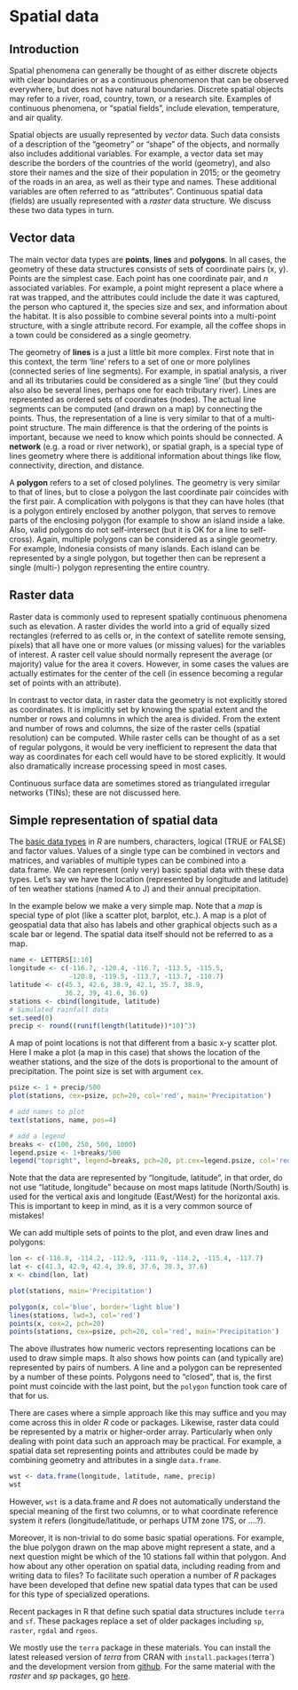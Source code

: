 # Spatial data

## Introduction

Spatial phenomena can generally be thought of as either discrete objects with clear boundaries or as a continuous phenomenon that can be observed everywhere, but does not have natural boundaries. Discrete spatial objects may refer to a river, road, country, town, or a research site. Examples of continuous phenomena, or "spatial fields", include elevation, temperature, and air quality.

Spatial objects are usually represented by *vector* data. Such data consists of a description of the "geometry" or "shape" of the objects, and normally also includes additional variables. For example, a vector data set may describe the borders of the countries of the world (geometry), and also store their names and the size of their population in 2015; or the geometry of the roads in an area, as well as their type and names. These additional variables are often referred to as "attributes". Continuous spatial data (fields) are usually represented with a *raster* data structure. We discuss these two data types in turn. 

## Vector data 

The main vector data types are __points__, __lines__ and __polygons__. In all cases, the geometry of these data structures consists of sets of coordinate pairs (x, y). Points are the simplest case. Each point has one coordinate pair, and *n* associated variables. For example, a point might represent a place where a rat was trapped, and the attributes could include the date it was captured, the person who captured it, the species size and sex, and information about the habitat. It is also possible to combine several points into a multi-point structure, with a single attribute record. For example, all the coffee shops in a town could be considered as a single geometry.

The geometry of __lines__ is a just a little bit more complex. First note that in this context, the term 'line' refers to a set of one or more polylines (connected series of line segments). For example, in spatial analysis, a river and all its tributaries could be considered as a single 'line' (but they could also also be several lines, perhaps one for each tributary river). Lines are represented as ordered sets of coordinates (nodes). The actual line segments can be computed (and drawn on a map) by connecting the points. Thus, the representation of a line is very similar to that of a multi-point structure. The main difference is that the ordering of the points is important, because we need to know which points should be connected. A __network__ (e.g. a road or river network), or spatial graph, is a special type of lines geometry where there is additional information about things like flow, connectivity, direction, and distance.

A __polygon__ refers to a set of closed polylines. The geometry is very similar to that of lines, but to close a polygon the last coordinate pair coincides with the first pair. A complication with polygons is that they can have holes (that is a polygon entirely enclosed by another polygon, that serves to remove parts of the enclosing polygon (for example to show an island inside a lake. Also, valid polygons do not self-intersect (but it is OK for a line to self-cross). Again, multiple polygons can be considered as a single geometry. For example, Indonesia consists of many islands. Each island can be represented by a single polygon, but together then can be represent a single (multi-) polygon representing the entire country. 

## Raster data 

Raster data is commonly used to represent spatially continuous phenomena such as elevation. A raster divides the world into a grid of equally sized rectangles (referred to as cells or, in the context of satellite remote sensing, pixels) that all have one or more values (or missing values) for the variables of interest. A raster cell value should normally represent the average (or majority) value for the area it covers. However, in some cases the values are actually estimates for the center of the cell (in essence becoming a regular set of points with an attribute).  

In contrast to vector data, in raster data the geometry is not explicitly stored as coordinates. It is implicitly set by knowing the spatial extent and the number or rows and columns in which the area is divided. From the extent and number of rows and columns, the size of the raster cells (spatial resolution) can be computed. While raster cells can be thought of as a set of regular polygons, it would be very inefficient to represent the data that way as coordinates for each cell would have to be stored explicitly. It would also dramatically increase processing speed in most cases.

Continuous surface data are sometimes stored as triangulated irregular networks (TINs); these are not discussed here.


## Simple representation of spatial data

The [basic data types](http://rspatial.org/intr/2-basic-data-types.html) in *R* are numbers, characters, logical (TRUE or FALSE) and factor values. Values of a single type can be combined in vectors and matrices, and variables of multiple types can be combined into a data.frame. We can represent (only very) basic spatial data with these data types. Let's say we have the location (represented by longitude and latitude) of ten weather stations (named A to J) and their annual precipitation.

In the example below we make a very simple map. Note that a *map* is special type of plot (like a scatter plot, barplot, etc.). A map is a plot of geospatial data that also has labels and other graphical objects such as a scale bar or legend. The spatial data itself should not be referred to as a map.

```r
name <- LETTERS[1:10]
longitude <- c(-116.7, -120.4, -116.7, -113.5, -115.5,
               -120.8, -119.5, -113.7, -113.7, -110.7)
latitude <- c(45.3, 42.6, 38.9, 42.1, 35.7, 38.9, 
              36.2, 39, 41.6, 36.9)
stations <- cbind(longitude, latitude)
# Simulated rainfall data
set.seed(0)
precip <- round((runif(length(latitude))*10)^3)
```

A map of point locations is not that different from a basic x-y scatter plot. Here I make a plot (a map in this case) that shows the location of the weather stations, and the size of the dots is proportional to the amount of precipitation. The point size is set with argument `cex`. 

```r
psize <- 1 + precip/500
plot(stations, cex=psize, pch=20, col='red', main='Precipitation')

# add names to plot
text(stations, name, pos=4)

# add a legend
breaks <- c(100, 250, 500, 1000)
legend.psize <- 1+breaks/500
legend("topright", legend=breaks, pch=20, pt.cex=legend.psize, col='red', bg='gray')
```

Note that the data are represented by "longitude, latitude", in that order, do not use "latitude, longitude" because on most maps latitude (North/South) is used for the vertical axis and longitude (East/West) for the horizontal axis. This is important to keep in mind, as it is a very common source of mistakes! 

We can add multiple sets of points to the plot, and even draw lines and polygons:

```r
lon <- c(-116.8, -114.2, -112.9, -111.9, -114.2, -115.4, -117.7)
lat <- c(41.3, 42.9, 42.4, 39.8, 37.6, 38.3, 37.6) 
x <- cbind(lon, lat)

plot(stations, main='Precipitation')

polygon(x, col='blue', border='light blue')
lines(stations, lwd=3, col='red')
points(x, cex=2, pch=20)
points(stations, cex=psize, pch=20, col='red', main='Precipitation')
```

The above illustrates how numeric vectors representing locations can be used to draw simple maps. It also shows how points can (and typically are) represented by pairs of numbers. A line and a polygon can be represented by a number of these points. Polygons need to "closed", that is, the first point must coincide with the last point, but the `polygon` function took care of that for us. 

There are cases where a simple approach like this may suffice and you may come across this in older *R* code or packages. Likewise, raster data could be represented by a matrix or higher-order array. Particularly when only dealing with point data such an approach may be practical. For example, a spatial data set representing points and attributes could be made by combining geometry and attributes in a single `data.frame`.

```r
wst <- data.frame(longitude, latitude, name, precip)
wst
```

However, `wst` is a data.frame and *R* does not automatically understand the special meaning of the first two columns, or to what coordinate reference system it refers (longitude/latitude, or perhaps UTM zone 17S, or ....?). 

Moreover, it is non-trivial to do some basic spatial operations. For example, the blue polygon drawn on the map above might represent a state, and a next question might be which of the 10 stations fall within that polygon. And how about any other operation on spatial data, including reading from and writing data to files? To facilitate such operation a number of *R* packages have been developed that define new spatial data types that can be used for this type of specialized operations. 

Recent packages in R that define such spatial data structures include `terra` and `sf`. These packages replace a set of older packages including `sp`, `raster`, `rgdal` and `rgeos`.

We mostly use the `terra` package in these materials. You can install the latest released version of *terra* from CRAN with `install.packages(`terra`) and the development version from [github](https://www.github.com/rspatial/terra). For the same material with the *raster* and *sp* packages, go [here](https://rspatial.org/spatial/). 